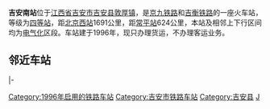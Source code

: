 {{Infobox China railway station 
|车站名称 = 吉安南站
|图片 = 201906 Tracks of Ji'annan Station.jpg 
|图片介绍 = 车站站场
|车站名称拼音 = Ji'AnNan
|英文名称 = Ji'annan Railway Station
|车站代码 = 25569
|电报码 = VNG
|拼音码 = JAN
|车站位置 = [[江西省|江西省]][[吉安市|吉安市]][[吉安县|吉安县]][[敦厚镇|敦厚镇]]
|坐标 = {{coord|27|01|22|N|114|57|42|E|display=inline,title}}
|归属 = [[南昌铁路局|南昌铁路局]]
|线路 = [[京九铁路|京九铁路]]、[[吉衡铁路|吉衡铁路]]
|车站等级 = [[四等站_(中国)|四等站]]
}} 
'''吉安南站'''位于[[江西省|江西省]][[吉安市|吉安市]][[吉安县|吉安县]][[敦厚镇|敦厚镇]]，是[[京九铁路|京九铁路]]和[[吉衡铁路|吉衡铁路]]的一座火车站，等级为[[四等站_(中国)|四等站]]，距[[北京西站|北京西站]]1691公里，距[[常平站|常平站]]624公里，本站及相邻上下行区间均为[[电气化|电气化]]区段。车站建于1996年，现只办理货运，不办理客运业务。

==邻近车站==
{{Start rail box|[[中国铁路|中国铁路]]}}
{{s-inop|[[吉安站|吉安站]]|京九线[[北京西站|北京西]]方向<br />吉衡线本线起点|rows=2}}
{{s-line|[[京九铁路|京九铁路]]<br />← 11km 吉安南站 18km →}}
{{s-inop|[[泰和站|泰和站]]|[[常平站|常平]]方向}}
|-
{{s-line|[[吉衡铁路|吉衡铁路]]<br />← 11km 吉安南站 22km →}}
{{s-inop|[[永阳街站|永阳街站]]|[[衡阳站|衡阳]]方向}}
{{End box}}

{{京九铁路}}
{{吉衡铁路}}
{{赣州车务段}}
[[Category:1996年启用的铁路车站|Category:1996年启用的铁路车站]]
[[Category:吉安市铁路车站|Category:吉安市铁路车站]]
[[Category:吉安县|Category:吉安县]]
[[Category:中国铁路四等站|J]]
